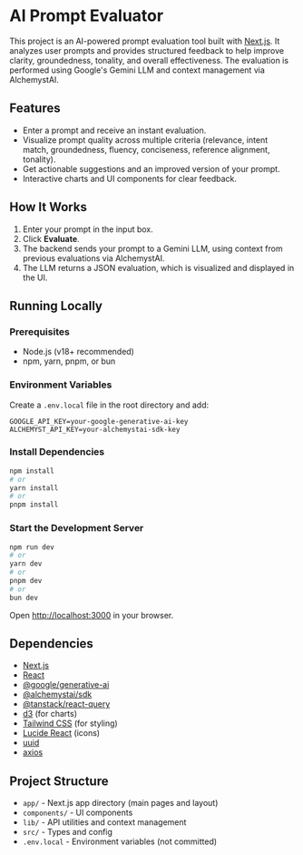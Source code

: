 # AI Prompt Evaluator

This project is an AI-powered prompt evaluation tool built with [Next.js](https://nextjs.org). It analyzes user prompts and provides structured feedback to help improve clarity, groundedness, tonality, and overall effectiveness. The evaluation is performed using Google's Gemini LLM and context management via AlchemystAI.

## Features

- Enter a prompt and receive an instant evaluation.
- Visualize prompt quality across multiple criteria (relevance, intent match, groundedness, fluency, conciseness, reference alignment, tonality).
- Get actionable suggestions and an improved version of your prompt.
- Interactive charts and UI components for clear feedback.

## How It Works

1. Enter your prompt in the input box.
2. Click **Evaluate**.
3. The backend sends your prompt to a Gemini LLM, using context from previous evaluations via AlchemystAI.
4. The LLM returns a JSON evaluation, which is visualized and displayed in the UI.

## Running Locally

### Prerequisites

- Node.js (v18+ recommended)
- npm, yarn, pnpm, or bun

### Environment Variables

Create a `.env.local` file in the root directory and add:

```
GOOGLE_API_KEY=your-google-generative-ai-key
ALCHEMYST_API_KEY=your-alchemystai-sdk-key
```

### Install Dependencies

```bash
npm install
# or
yarn install
# or
pnpm install
```

### Start the Development Server

```bash
npm run dev
# or
yarn dev
# or
pnpm dev
# or
bun dev
```

Open [http://localhost:3000](http://localhost:3000) in your browser.

## Dependencies

- [Next.js](https://nextjs.org)
- [React](https://react.dev)
- [@google/generative-ai](https://www.npmjs.com/package/@google/generative-ai)
- [@alchemystai/sdk](https://www.npmjs.com/package/@alchemystai/sdk)
- [@tanstack/react-query](https://tanstack.com/query/latest)
- [d3](https://d3js.org) (for charts)
- [Tailwind CSS](https://tailwindcss.com) (for styling)
- [Lucide React](https://lucide.dev) (icons)
- [uuid](https://www.npmjs.com/package/uuid)
- [axios](https://axios-http.com)

## Project Structure

- `app/` - Next.js app directory (main pages and layout)
- `components/` - UI components
- `lib/` - API utilities and context management
- `src/` - Types and config
- `.env.local` - Environment variables (not committed)

##